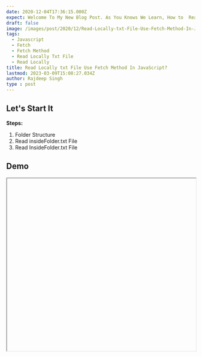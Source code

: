 ```yaml
---
date: 2020-12-04T17:36:15.000Z
expect: Welcome To My New Blog Post. As You Knows We Learn, How to  Read Locally txt File Use Fetch Method In Javascript.
draft: false
image: /images/post/2020/12/Read-Locally-txt-File-Use-Fetch-Method-In-JavaScript_.png
tags:
  - Javascript
  - Fetch
  - Fetch Method
  - Read Locally Txt File
  - Read Locally
title: Read Locally txt File Use Fetch Method In JavaScript?
lastmod: 2023-03-09T15:08:27.034Z
author: Rajdeep Singh
type : post
---
```


## Let's Start It

**Steps:**

1. Folder Structure
2. Read insideFolder.txt File
3. Read InsideFolder.txt File

## Demo
<Iframe class='codeSandBoxIframe' url="https://codesandbox.io/embed/read-local-txt-file-in-javascript-vmiy4?autoresize=1&fontsize=14&hidenavigation=1&theme=dark&view=preview" width="100%" height="460px" display="block" position="relative"/>


Download My Project Code And Play Online On CodeSandBox Editor

---

If You Read Txt File, JSON File, and Any Other File Inside Javascript, use Fetch
Method. Make Sure You use Live Server In Javascript.

Live Server Provide You A Http Method For Your Project. You Use Express.js,
Vscode Live Server Plugin, and Any other Library.

Secondly, We Don't Import Javascript Files. When Use Fetch Method In Your
Project.

```javascript
import data from './read.txt';

// Show Error When Use Fetch Method With Import Method
fetch(data).then(function (response) {
	return response;
}).then(function (data) {
	console.log(data);
	return data.text();
}).then(function (Normal) {
	console.log(Normal);
	document.getElementById('app').innerHTML = Normal;
}).catch(function (err) {
	console.log('Fetch problem show: ' + err.message);
});
```

---

![Error Look Like Your console](/images/post/2020/12/Error.png "Error Look Like Your console")

- Show Error Inside Your Console. Go To Demo Un Comment My Error Code After
  Check Your Console. You See the Same Error Inside Your Console.

---

### Fetch Method Syntax

fetch( URL, Options )

**Url** Option We Provide Path of Your File.

### Example

http://yourdomain.com/rootFolder.txt

---

### Folder Structure:

Inside Folder, We Read Two File:

- Read rootFolder.txt
- Read insideFolder.txt

![Folder Structure](/images/post/2020/12/Read-txt-File.png "Folder Structure")

---

## Read `insideFolder.txt` File

```javascript
fetch('./rootFolder.txt').then(function (response) {
	return response;
}).then(function (data) {
	return data.text();
}).then(function (Normal) {
	document.getElementById('app').innerHTML = Normal;
}).catch(function (err) {
	console.log('Fetch problem show: ' + err.message);
});
```

- Inside Fetch Method, We Pass Absolute File Path. In My Case My File Inside Root Folder. So we use the Absolute path look like "./rootFolder.txt". Then use **the text()** method. Get data from the Response.
- Do Not use Import File, Inside Fetch Method URL.
- Make Sure Your File Access With URL (Checkout My Example URL).
- When Add File Path With Live Server. Now Fetch Method Convert To a URL. If fetch Method Not Convert Then Show Error In Your Console.
- In local Development, use Live Server For Convert Fetch method URL to Http response

**Code sandbox Online Project Example My insideFolder.txt File:**
[https://vmiy4.csb.app/src/insideFolder.txt](https://vmiy4.csb.app/src/insideFolder.txt)

---

## Read `insideFolder.txt`

```javascript
//Read InsideFolder.txt File
fetch('./src/insideFolder.txt').then(function (response) {
	response.text().then(function (text) {
		document.getElementById('appData').innerHTML = text;
	});
});
```

- Inside Fetch Method, We Pass Absolute File Path. In My Case My File Inside src
  Folder. So we use the Absolute path look like `./src/rootFolder.txt`. Then use
  **the text()** method to Get data from the Response.
- Do Not use Import File, Inside Fetch Method URL.
- Make Sure Your File Access With URL (Checkout My Example URL).
- When Add File Path With Live Server. Now Fetch Method Convert To a URL. If fetch Method Not Convert Then Show Error In Your Console.
- In local Development, use Live Server For Convert Fetch method URL to Http response

**Code sandbox Online Project Example My insideFolder.txt File:**
[https://vmiy4.csb.app/rootFolder.txt](https://vmiy4.csb.app/rootFolder.txt)

---

## Demo

<Iframe class='codeSandBoxIframe' url="https://codesandbox.io/embed/read-local-txt-file-in-javascript-vmiy4?autoresize=1&fontsize=14&hidenavigation=1&theme=dark&view=preview" width="100%" height="460px" display="block" position="relative"/>

Download My Project Code And Play Online On CodeSandBox

---

## Reference

[https://developer.mozilla.org/en-US/docs/Web/API/Fetch_API](https://developer.mozilla.org/en-US/docs/Web/API/Fetch_API)

[https://www.geeksforgeeks.org/javascript-fetch-method/](https://www.geeksforgeeks.org/javascript-fetch-method/)

---
